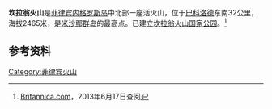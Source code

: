 {{Infobox Mountain
| 名稱 = 坎拉翁火山
| 照片 = Mount Canlaon.JPG
| 照片說明 = 
| 海拔 = 2,465 m
| 位置 = {{PHL}}[[内格罗斯岛|内格罗斯岛]]
| 山脈 = 
| 相對高度 = 
| 座標= {{coord|10|24|42|N|123|07|54|E|type:mountain_region:CH}}
| Type = [[复式火山|复式火山]]
| Last eruption = 2006年
| pushpin_map =  Philippines
| pushpin_map_caption = 坎拉翁火山的位置
| latd=10 |latm=24 |lats=42  |latNS=N
| longd=123 |longm=07 |longs=54 |longEW=E
}}
'''坎拉翁火山'''是[[菲律宾|菲律宾]][[内格罗斯岛|内格罗斯岛]]中北部一座活火山，位于[[巴科洛德|巴科洛德]]东南32公里，海拔2465米，是[[米沙鄢群岛|米沙鄢群岛]]的最高点。已建立[[坎拉翁火山国家公园|坎拉翁火山国家公园]]。<ref>[http://global.britannica.com/EBchecked/topic/92634/Mount-Canlaon Britannica.com]，2013年6月17日查阅</ref>
==参考资料==
{{reflist}}
[[Category:菲律宾火山|Category:菲律宾火山]]